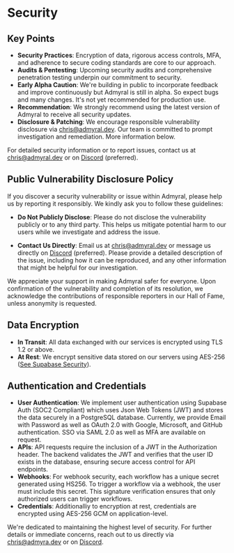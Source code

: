 # Security

## Key Points

-   **Security Practices**: Encryption of data, rigorous access controls, MFA, and adherence to secure coding standards are core to our approach.
-   **Audits & Pentesting**: Upcoming security audits and comprehensive penetration testing underpin our commitment to security.
-   **Early Alpha Caution**: We're building in public to incorporate feedback and improve continuously but Admyral is still in alpha. So expect bugs and many
    changes. It's not yet recommended for production use.
-   **Recommendation**: We strongly recommend using the latest version of Admyral to receive all security updates.
-   **Disclosure & Patching**: We encourage responsible vulnerability disclosure via chris@admyral.dev. Our team is committed to prompt investigation and
    remediation. More information below.

For detailed security information or to report issues, contact us at chris@admyral.dev or on [Discord](https://discord.gg/GqbJZT9Hbf) (preferred).

## Public Vulnerability Disclosure Policy

If you discover a security vulnerability or issue within Admyral, please help us by reporting it responsibly. We kindly ask you to follow these guidelines:

-   **Do Not Publicly Disclose**: Please do not disclose the vulnerability publicly or to any third party. This helps us mitigate potential harm to our users
    while we investigate and address the issue.

-   **Contact Us Directly**: Email us at chris@admyral.dev or message us directly on [Discord](https://discord.gg/GqbJZT9Hbf) (preferred). Please provide a
    detailed description of the issue, including how it can be reproduced, and any other information that might be helpful for our investigation.

We appreciate your support in making Admyral safer for everyone. Upon confirmation of the vulnerability and completion of its resolution, we acknowledge the
contributions of responsible reporters in our Hall of Fame, unless anonymity is requested.

## Data Encryption

-   **In Transit**: All data exchanged with our services is encrypted using TLS 1.2 or above.
-   **At Rest**: We encrypt sensitive data stored on our servers using AES-256 ([See Supabase Security](https://supabase.com/security)).

## Authentication and Credentials

-   **User Authentication**: We implement user authentication using Supabase Auth (SOC2 Compliant) which uses Json Web Tokens (JWT) and stores the data securely in a PostgreSQL database. Currently, we provide Email with Password as well as OAuth 2.0 with Google, Microsoft, and GitHub authentication. SSO via SAML 2.0 as well as MFA are available on request.
-   **APIs**: API requests require the inclusion of a JWT in the Authorization header. The backend validates the JWT and verifies that the user ID exists in the database, ensuring secure access control for API endpoints.
-   **Webhooks**: For webhook security, each workflow has a unique secret generated using HS256. To trigger a workflow via a webhook, the user must include this secret. This signature verification ensures that only authorized users can trigger workflows.
-   **Credentials**: Additionalliy to encryption at rest, credentials are encrypted using AES-256 GCM on application-level.

We're dedicated to maintaining the highest level of security. For further details or immediate concerns, reach out to us directly via [chris@admyra.dev](mailto:chris@admyra.dev) or on [Discord](https://discord.gg/GqbJZT9Hbf).
